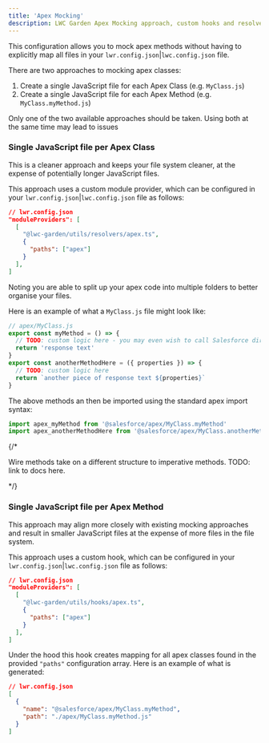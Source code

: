 ```yaml
---
title: 'Apex Mocking'
description: LWC Garden Apex Mocking approach, custom hooks and resolvers
---
```




This configuration allows you to mock apex methods without having to explicitly map all files in your `lwr.config.json`|`lwc.config.json` file.

There are two approaches to mocking apex classes:

1. Create a single JavaScript file for each Apex Class (e.g. `MyClass.js`)
2. Create a single JavaScript file for each Apex Method (e.g. `MyClass.myMethod.js`)

<Aside type="caution">
Only one of the two available approaches should be taken. Using both at the same time may lead to issues
</Aside>

### Single JavaScript file per Apex Class

This is a cleaner approach and keeps your file system cleaner, at the expense of potentially longer JavaScript files.

This approach uses a custom module provider, which can be configured in your `lwr.config.json`|`lwc.config.json` file as follows:

```json
// lwr.config.json
"moduleProviders": [
  [
    "@lwc-garden/utils/resolvers/apex.ts",
    {
      "paths": ["apex"]
    }
  ],
]
```

Noting you are able to split up your apex code into multiple folders to better organise your files.

Here is an example of what a `MyClass.js` file might look like:

```js
// apex/MyClass.js
export const myMethod = () => {
  // TODO: custom logic here - you may even wish to call Salesforce directly here via fetch
  return 'response text'
}
export const anotherMethodHere = ({ properties }) => {
  // TODO: custom logic here
  return `another piece of response text ${properties}`
}
```

The above methods an then be imported using the standard apex import syntax:

```js
import apex_myMethod from '@salesforce/apex/MyClass.myMethod'
import apex_anotherMethodHere from '@salesforce/apex/MyClass.anotherMethodHere'
```

{/* <Aside>
Wire methods take on a different structure to imperative methods. TODO: link to docs here.
</Aside> */}

### Single JavaScript file per Apex Method

This approach may align more closely with existing mocking approaches and result in smaller JavaScript files at the expense of more files in the file system.

This approach uses a custom hook, which can be configured in your `lwr.config.json`|`lwc.config.json` file as follows:

```json
// lwr.config.json
"moduleProviders": [
  [
    "@lwc-garden/utils/hooks/apex.ts",
    {
      "paths": ["apex"]
    }
  ],
]
```

Under the hood this hook creates mapping for all apex classes found in the provided `"paths"` configuration array. Here is an example of what is generated:

```json
// lwr.config.json
[
  {
    "name": "@salesforce/apex/MyClass.myMethod",
    "path": "./apex/MyClass.myMethod.js"
  }
]
```